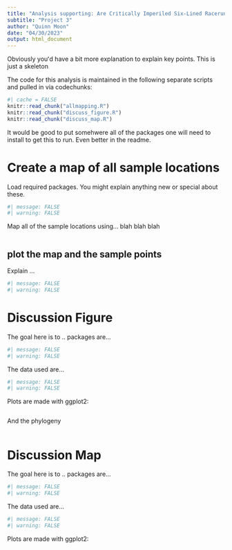 ```yaml
---
title: "Analysis supporting: Are Critically Imperiled Six-Lined Racerunner Lizards Native or Introduced to Michigan?"
subtitle: "Project 3"
author: "Quinn Moon"
date: "04/30/2023"
output: html_document
---
```


Obviously youʻd have a bit more explanation to explain key points. This is just a skeleton

The code for this analysis is maintained in the following separate scripts and pulled in via codechunks: 

```r
#| cache = FALSE
knitr::read_chunk("allmapping.R")
knitr::read_chunk("discuss_figure.R")
knitr::read_chunk("discuss_map.R")
```

It would be good to put somehwere all of the packages one will need to install to get this to run. Even better in the readme. 

# Create a map of all sample locations

Load required packages. You might explain anything new or special about these. 

```r
#| message: FALSE
#| warning: FALSE 
```

Map all of the sample locations using... blah blah blah 

```r
```

## plot the map and the sample points

Explain ... 

```r
#| message: FALSE
#| warning: FALSE 
```

# Discussion Figure

The goal here is to .. packages are... 
```r
#| message: FALSE
#| warning: FALSE 
```

The data used are... 

```r
#| message: FALSE
#| warning: FALSE 
```

Plots are made with ggplot2:

```r
```

And the phylogeny 

```r
```

# Discussion Map

The goal here is to .. packages are... 
```r
#| message: FALSE
#| warning: FALSE 
```

The data used are... 

```r
#| message: FALSE
#| warning: FALSE 
```


Plots are made with ggplot2:

```r
```






